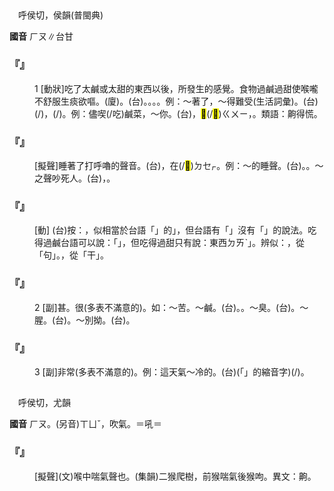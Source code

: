 
=={{ruby|齁|ㄏㄡ}}==

　呼侯切，侯韻(普閩典)

'''國音''' <rt>ㄏㄡ</rt>∥台甘

    

==='''『{{ruby|齁|ㄏㄡ}}』'''===
:1  [動狀]吃了太鹹或太甜的東西以後，所發生的感覺。食物過鹹過甜使喉嚨不舒服生痰欲嘔。(廈){{ruby|鹽|ㄒㆪ˫}}。(台){{ruby|緊|ㄍㄧㄣˊ}}{{ruby|喉|ㄠˊ}}。{{ruby|著|ㄉㄧㄜㆷ ͘}}{{ruby|鹹|ㄍㄧㆰˊ}}{{ruby|<mark>&#xf91a9;</mark>|ㄍㄨㄧ}}。{{ruby|逆|ㄍㆤㆷ ͘}}{{ruby|喉|ㄠˊ}}。{{ruby|蘞|ㄏㄧㆰ}}。例：～著了，～得難受(生活詞彙)。(台){{ruby|著|ㄉㄧㄜㆷ ͘}}{{ruby|鹹|ㄍㄧㆰˊ}}{{ruby|<mark>&#xf91a9;</mark>|ㄍㄨㄧ}}(/{{ruby|<mark>&#xf954e;</mark>|ㄉㄞˋ}}{{ruby|甜|ㄉㆪ}})，{{ruby|誠|ㄐㄧㆩˊ}}{{ruby|逆|ㄍㆤㆷ ͘}}{{ruby|喉|ㄠˊ}}(/{{ruby|緊|ㄍㄧㄣˊ}}{{ruby|喉|ㄠˊ}})。例：儘喫(/吃)鹹菜，～你。(台){{ruby|一|ㄧㆵ}}{{ruby|直|ㄉㄧㆵ ͘}}{{ruby|食|ㄐㄧㄚㆷ ͘}}{{ruby|鹹|ㄍㄧㆰˊ}}{{ruby|菜|ㄘㄞ˪}}，{{ruby|汝|ㄌㄧˋ}}{{ruby|會|ㄨㆤ˫/ㆤ˫}}{{ruby|著|ㄉㄧㄜㆷ ͘}}{{ruby|鹹|ㄍㄧㆰˊ}}<mark>&#xf91a9;</mark>(/<mark>&#xf9143;</mark>)<rt>ㄍㄨㄧ</rt>，{{ruby|緊|ㄍㄧㄣˊ}}{{ruby|喉|ㄠˊ}}。類語：齁得慌。
    

==='''『{{ruby|齁|ㄏㄡ}}{{ruby|齁|ㄏㄡ}}』'''===
: [擬聲]睡著了打呼嚕的聲音。(台){{ruby|睏|ㄎㄨㄣ˪}}{{ruby|去|ㄎㄧ˪}}，在(/<mark>&#xf9549;</mark>)<rt>ㄉㆤㆷ</rt>{{ruby|鼾|ㄏㄨㆩˊ/ㄍㆧˊ}}{{ruby|丌|ㆤ}}{{ruby|聲|ㄒㄧㆩ}}{{ruby|音|ㄧㆬ}}。例：～的睡聲。(台){{ruby|齁|ㄎㆧˊ}}{{ruby|齁|ㄎㆧˊ}}{{ruby|叫|ㄍㄧㄜ˪}}。{{ruby|鼾|ㄏㄨㆩˊ}}{{ruby|鼾|ㄏㄨㆩˊ}}{{ruby|叫|ㄍㄧㄜ˪}}。～之聲吵死人。(台){{ruby|齁|ㄎㆧˊ}}{{ruby|齁|ㄎㆧˊ}}{{ruby|叫|ㄍㄧㄜ˪}}，{{ruby|活|ㄨㄚㆷ ͘}}{{ruby|<mark>&#xffa49;</mark>|ㆠㆤㆷ/ㆠㄨㆤㆷ}}{{ruby|吵|ㄘㄚˋ}}{{ruby|死|·ㄒㄧˋ}}{{ruby|人|·ㄌㄤˊ}}。
    

==='''『{{ruby|齁|ㄏㄡ}}{{ruby|著|ㄓㄠˊ}}』'''===
: [動] (台)按：{{ruby|齁|ㄏㄡ}}，似相當於台語「{{ruby|<mark>&#xf954e;</mark>|ㄉㄞˋ}}{{ruby|甜|ㄉㆪ}}」的{{ruby|「|ㄉㄞˋ}}」，但台語有「{{ruby|蘞|ㄏㄧㆰ}}{{ruby|著|ㄉㄧㄜㆷ ͘}}」沒有「{{ruby|<mark>&#xf954e;</mark>|ㄉㄞˋ}}{{ruby|著|ㄉㄧㄜㆷ ͘}}」的說法。吃得過鹹台語可以說：「{{ruby|著|ㄉㄧㄜㆷ ͘}}{{ruby|鹹|ㄍㄧㆰˊ}}{{ruby|<mark>&#xf9143;</mark>|ㄍㄨㄧ}}」，但吃得過甜只有說：東西{{ruby|「|ㄍㄜ〾ˊ}}<rt>ㄉㄞˋ</rt>{{ruby|甜|ㄉㆪ}}」。辨似：{{ruby|齁|ㄏㄡ}}，從「句」。{{ruby|鼾|ㄏㄢ}}，從「干」。
    

==='''『{{ruby|齁|ㄏㄡ}}』'''===
:2  [副]甚。很(多表不滿意的)。如：～苦。～鹹。(台){{ruby|傷|ㄒㄧㆧ/ㄒㄧㆫ}}{{ruby|苦|ㄎㆦˋ}}。{{ruby|傷|ㄒㄧㆧ/ㄒㄧㆫ}}{{ruby|鹹|ㄍㄧㆰˊ}}。～臭。(台){{ruby|臭|ㄘㄠ˪}}{{ruby|蘞|ㄏㄧㆰ}}{{ruby|蘞|ㄏㄧㆰ}}。～腥。(台){{ruby|誠|ㄐㄧㆩˊ}}{{ruby|臭|ㄘㄠ˪}}{{ruby|腥|ㄘㆥ˪/ㄑㆪ˪}}。～別拗。(台){{ruby|誠|ㄐㄧㆩˊ}}{{ruby|<mark>&#xffb5d;</mark>|ㆣㆤˊ}}。
    

==='''『{{ruby|齁|ㄏㄡ}}』'''===
:3  [副]非常(多表不滿意的)。例：這天氣～冷的。(台){{ruby|<mark>&#xffb50;</mark>|ㄐㄧㆵ}}(「{{ruby|此|ㄐㄧˋ}}{{ruby|一|ㄐㄧㆵ ͘}}」的縮音字)(/{{ruby|此|ㄐㄧㆵ}}){{ruby|號|ㄏㄜ˫}}{{ruby|天|ㄊㆪ}}{{ruby|氣|ㄎㄧ˪}}{{ruby|活|ㄨㄚㆷ ͘}}{{ruby|<mark>&#xffa49;</mark>|ㆠㆤㆷ/ㆠㄨㆤㆷ ͘}}{{ruby|寒|ㄍㄨㆩˊ}}{{ruby|死|·ㄒㄧˋ}}{{ruby|人|·ㄌㄤˊ}}。
    

=={{ruby|呴|ㄏㄡ}}==

　呼侯切，尤韻

'''國音''' <rt>ㄏㄡ</rt>。(另音)<rt>ㄒㄩˇ</rt>，吹氣。{{ruby|(文)|ㄏㄡˇ}}＝吼{{ruby|。|ㄍㄡˋ}}＝

    

==='''『{{ruby|呴|ㄏㄡ}}』'''===
: [擬聲](文)喉中喘氣聲也。(集韻)二猴爬樹，前猴喘氣後猴呴。異文：齁。
    
